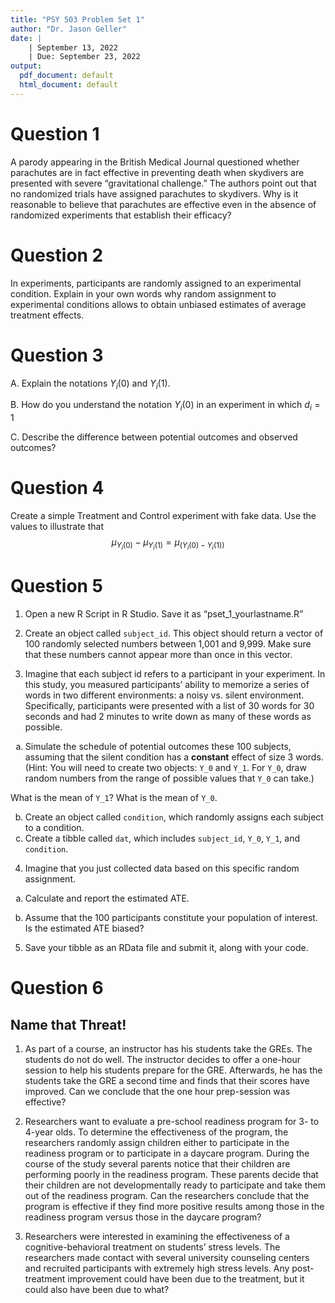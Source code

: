 ```yaml
---
title: "PSY 503 Problem Set 1"
author: "Dr. Jason Geller"
date: |
    | September 13, 2022
    | Due: September 23, 2022
output:
  pdf_document: default
  html_document: default
---
```



# Question 1  

A parody appearing in the British Medical Journal questioned whether parachutes are in fact effective in preventing death when skydivers are presented with severe “gravitational challenge.” The authors point out that no randomized trials have assigned parachutes to skydivers. Why is it reasonable to believe that parachutes are effective even in the absence of randomized experiments that establish their efficacy?  

# Question 2  

In experiments, participants are randomly assigned to an experimental condition. Explain in your own words why random assignment to experimental conditions allows to obtain unbiased estimates of average treatment effects.    

# Question 3  

A. Explain the notations $Y_i(0)$ and $Y_i(1)$.   

B. How do you understand the notation $Y_i(0)$ in an experiment in which $d_i = 1$

C. Describe the difference between potential outcomes and observed outcomes? 


# Question 4

Create a simple Treatment and Control experiment with fake data. Use the values to illustrate that $$\mu_{Y_i(0)} - \mu_{Y_i(1)} = \mu_{(Y_i(0) - Y_i(1))}$$  


# Question 5 

1. Open a new R Script in R Studio. Save it as "pset_1_yourlastname.R"

2. Create an object called `subject_id`. This object should return a vector of 100 randomly selected numbers between 1,001 and 9,999. Make sure that these numbers cannot appear more than once in this vector.     

3. Imagine that each subject id refers to a participant in your experiment. In this study, you measured participants' ability to memorize a series of words in two different environments: a noisy vs. silent environment. Specifically, participants were presented with a list of 30 words for 30 seconds and had 2 minutes to write down as many of these words as possible.   

(a) Simulate the schedule of potential outcomes these 100 subjects, assuming that the silent condition has a __constant__ effect of size 3 words. (Hint: You will need to create two objects: `Y_0` and `Y_1`. For `Y_0`, draw random numbers from the range of possible values that `Y_0` can take.)     

  What is the mean of `Y_1`? What is the mean of `Y_0`.  

(b) Create an object called `condition`, which randomly assigns each subject to a condition.   
(c) Create a tibble called `dat`, which includes `subject_id`, `Y_0`, `Y_1`, and `condition`.  

4. Imagine that you just collected data based on this specific random assignment. 

(a) Calculate and report the estimated ATE.  

(b) Assume that the 100 participants constitute your population of interest. Is the estimated ATE biased?  

5. Save your tibble as an RData file and submit it, along with your code. 


# Question 6

## Name that Threat! 

1. As part of a course, an instructor has his students take the GREs. The students do not do well. The instructor decides to offer a one-hour session to help his students prepare for the GRE. Afterwards, he has the students take the GRE a second time and finds that their scores have improved. Can we conclude that the one hour prep-session was effective?

2.	Researchers want to evaluate a pre-school readiness program for 3- to 4-year olds. To determine the effectiveness of the program, the researchers randomly assign children either to participate in the readiness program or to participate in a daycare program. During the course of the study several parents notice that their children are performing poorly in the readiness program. These parents decide that their children are not developmentally ready to participate and take them out of the readiness program. Can the researchers conclude that the program is effective if they find more positive results among those in the readiness program versus those in the daycare program?

3. Researchers were interested in examining the effectiveness of a cognitive-behavioral treatment on students’ stress levels. The researchers made contact with several university counseling centers and recruited participants with extremely high stress levels. Any post-treatment improvement could have been due to the treatment, but it could also have been due to what?
     